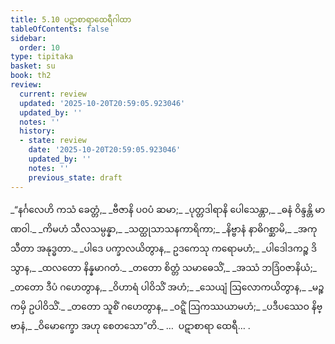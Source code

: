 ```yaml
---
title: 5.10 ပဋာစာရာထေရီဂါထာ
tableOfContents: false
sidebar:
  order: 10
type: tipitaka
basket: su
book: th2
review:
  current: review
  updated: '2025-10-20T20:59:05.923046'
  updated_by: ''
  notes: ''
  history:
  - state: review
    date: '2025-10-20T20:59:05.923046'
    updated_by: ''
    notes: ''
    previous_state: draft
---
```



<DynamicBreadcrumb />


<ReviewStatus review={frontmatter.review} showDetails={true} />

<HypothesisAnnotation frontmatter={frontmatter} />

<Division number="112" book="th2" e="ch" v="19" p="392">

<Paragraph number="163" type="verses" book="th2">
_“နင်္ဂလေဟိ ကသံ ခေတ္တံ,_  
_ဗီဇာနိ ပဝပံ ဆမာ;_  
_ပုတ္တဒါရာနိ ပေါသေန္တာ,_  
_ဓနံ ဝိန္ဒန္တိ မာဏဝါ._  

</Paragraph>

</Division>
<Division number="113" book="th2" e="ch" v="19" p="392">

<Paragraph number="164" type="verses" book="th2">
_ကိမဟံ သီလသမ္ပန္နာ,_  
_သတ္ထုသာသနကာရိကာ;_  
_နိဗ္ဗာနံ နာဓိဂစ္ဆာမိ,_  
_အကုသီတာ အနုဒ္ဓတာ._  

</Paragraph>

</Division>
<Division number="114" book="th2" e="ch" v="19" p="392">

<Paragraph number="165" type="verses" book="th2">
_ပါဒေ ပက္ခာလယိတွာန,_  
ဥဒကေသု ကရောမဟံ;_  
_ပါဒေါဒကဉ္စ ဒိသွာန,_  
_ထလတော နိန္နမာဂတံ._  

</Paragraph>

</Division>
<Division number="115" book="th2" e="ch" v="19" p="392">

<Paragraph number="166" type="verses" book="th2">
_တတော စိတ္တံ သမာဓေသိံ,_  
_အဿံ ဘဒြံဝဇာနိယံ;_  
_တတော ဒီပံ ဂဟေတွာန,_  
_ဝိဟာရံ ပါဝိသိံ အဟံ;_  
_သေယျံ ဩလောကယိတွာန,_  
_မဉ္စကမှိ ဥပါဝိသိံ._  

</Paragraph>

</Division>
<Division number="116" book="th2" e="ch" v="19" p="392">

<Paragraph number="167" type="verses" book="th2">
_တတော သူစိံ ဂဟေတွာန,_  
_ဝဋ္ဋိံ ဩကဿယာမဟံ;_  
_ပဒီပဿေဝ နိဗ္ဗာနံ,_  
_ဝိမောက္ခော အဟု စေတသော”တိ._  


</Paragraph>
</Division>

<Paragraph number="168" type="center" book="th2">
…  ပဋာစာရာ ထေရီ… .
</Paragraph>